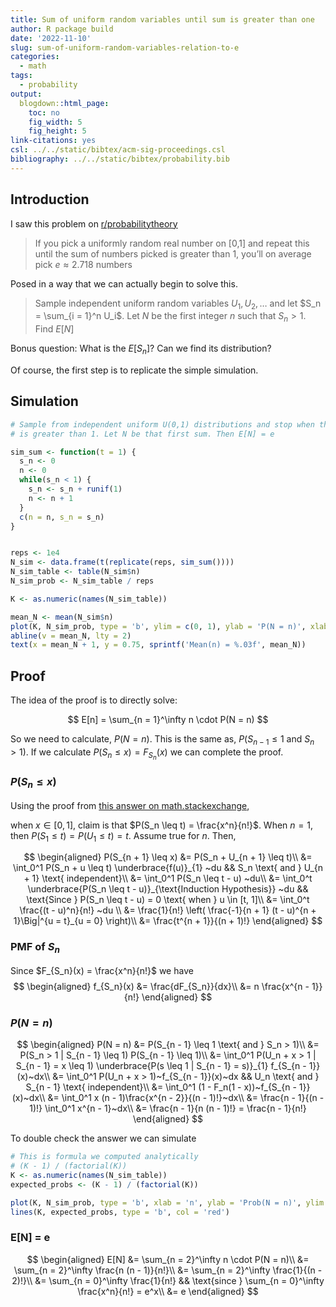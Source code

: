 ```yaml
---
title: Sum of uniform random variables until sum is greater than one
author: R package build
date: '2022-11-10'
slug: sum-of-uniform-random-variables-relation-to-e
categories:
  - math
tags:
  - probability
output:
  blogdown::html_page:
    toc: no
    fig_width: 5
    fig_height: 5
link-citations: yes
csl: ../../static/bibtex/acm-sig-proceedings.csl
bibliography: ../../static/bibtex/probability.bib  
---
```


## Introduction

I saw this problem on [r/probabilitytheory](https://www.reddit.com/r/probabilitytheory/comments/rii5n6/simulation_of_eulers_number_oc/)

> If you pick a uniformly random real number on [0,1] and repeat this until the sum of numbers picked is greater than 1, you'll on average pick $e \approx 2.718$ numbers

Posed in a way that we can actually begin to solve this.

> Sample independent uniform random variables $U_1, U_2, \ldots$ and let $S_n = \sum_{i = 1}^n U_i$. Let $N$ be the first integer $n$ such that $S_n > 1$. Find $E[N]$

Bonus question: What is the $E[S_n]$? Can we find its distribution?

Of course, the first step is to replicate the simple simulation.

## Simulation

```r
# Sample from independent uniform U(0,1) distributions and stop when the sum
# is greater than 1. Let N be that first sum. Then E[N] = e

sim_sum <- function(t = 1) {
  s_n <- 0
  n <- 0
  while(s_n < 1) {
    s_n <- s_n + runif(1)
    n <- n + 1
  }
  c(n = n, s_n = s_n)
}


reps <- 1e4
N_sim <- data.frame(t(replicate(reps, sim_sum())))
N_sim_table <- table(N_sim$n)
N_sim_prob <- N_sim_table / reps

K <- as.numeric(names(N_sim_table))

mean_N <- mean(N_sim$n)
plot(K, N_sim_prob, type = 'b', ylim = c(0, 1), ylab = 'P(N = n)', xlab = 'N')
abline(v = mean_N, lty = 2)
text(x = mean_N + 1, y = 0.75, sprintf('Mean(n) = %.03f', mean_N))
```

## Proof

The idea of the proof is to directly solve:

$$
E[n] = \sum_{n = 1}^\infty n \cdot P(N = n)
$$

So we need to calculate, $P(N = n)$.
This is the same as, $P(S_{n - 1} \leq 1 \text{ and } S_n > 1)$.
If we calculate $P(S_n \leq x) = F_{S_n}(x)$ we can complete the proof.

### $P(S_n \leq x)$

Using the proof from [this answer on math.stackexchange](https://math.stackexchange.com/a/1683574/76510),

when $x \in [0,1]$, claim is that $P(S_n \leq t) = \frac{x^n}{n!}$. When $n = 1$, then $P(S_1 \leq t) = P(U_1 \leq t) = t$. Assume true for $n$. Then,

$$
\begin{aligned}
P(S_{n + 1} \leq x) &= P(S_n + U_{n + 1} \leq t)\\
&= \int_0^1 P(S_n + u \leq t) \underbrace{f(u)}_{1} ~du && S_n \text{ and } U_{n + 1} \text{ independent}\\
&=  \int_0^1 P(S_n \leq t - u) ~du\\
&=  \int_0^t \underbrace{P(S_n \leq t - u)}_{\text{Induction Hypothesis}} ~du && \text{Since } P(S_n \leq t - u) = 0 \text{ when } u \in [t, 1]\\
&= \int_0^t \frac{(t - u)^n}{n!} ~du \\
&= \frac{1}{n!} \left( \frac{-1}{n + 1} (t - u)^{n + 1}\Big|^{u = t}_{u = 0} \right)\\
&= \frac{t^{n + 1}}{(n + 1)!}
\end{aligned}
$$

### PMF of $S_n$
Since $F_{S_n}(x) = \frac{x^n}{n!}$ we have
$$
\begin{aligned}
f_{S_n}(x) &= \frac{dF_{S_n}}{dx}\\
&= n \frac{x^{n - 1}}{n!}
\end{aligned}
$$

### $P(N = n)$
$$
\begin{aligned}
P(N = n) &= P(S_{n - 1} \leq 1 \text{ and } S_n > 1)\\
&= P(S_n > 1 | S_{n - 1} \leq 1) P(S_{n - 1} \leq 1)\\
&= \int_0^1 P(U_n + x > 1 | S_{n - 1} = x \leq 1) \underbrace{P(s \leq 1 | S_{n - 1} = s)}_{1} f_{S_{n - 1}}(x)~dx\\
&= \int_0^1 P(U_n + x > 1)~f_{S_{n - 1}}(x)~dx && U_n \text{ and } S_{n - 1} \text{ independent}\\
&= \int_0^1 (1 - F_n(1 - x))~f_{S_{n - 1}}(x)~dx\\
&= \int_0^1 x (n - 1)\frac{x^{n - 2}}{(n - 1)!}~dx\\
&= \frac{n - 1}{(n - 1)!} \int_0^1 x^{n - 1}~dx\\
&= \frac{n - 1}{n (n - 1)!} = \frac{n - 1}{n!}
\end{aligned}
$$

To double check the answer we can simulate
```r
# This is formula we computed analytically
# (K - 1) / (factorial(K))
K <- as.numeric(names(N_sim_table))
expected_probs <- (K - 1) / (factorial(K))

plot(K, N_sim_prob, type = 'b', xlab = 'n', ylab = 'Prob(N = n)', ylim = c(0, 1), yaxp = c(0, 1, 4))
lines(K, expected_probs, type = 'b', col = 'red')
```

### E[N] = e

$$
\begin{aligned}
E[N] &= \sum_{n = 2}^\infty n \cdot P(N = n)\\
&=  \sum_{n = 2}^\infty \frac{n (n - 1)}{n!}\\
&= \sum_{n = 2}^\infty \frac{1}{(n - 2)!}\\
&=  \sum_{n = 0}^\infty \frac{1}{n!} && \text{since } \sum_{n = 0}^\infty \frac{x^n}{n!} = e^x\\
&= e
\end{aligned}
$$
